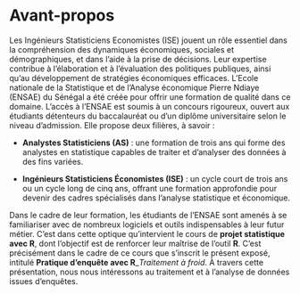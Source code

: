 # Avant-propos {-}

Les Ingénieurs Statisticiens Economistes (ISE) jouent un rôle essentiel dans la compréhension des dynamiques économiques, sociales et démographiques, et dans l’aide à la prise de décisions. Leur expertise contribue à l’élaboration et à l’évaluation des politiques publiques, ainsi qu’au développement de stratégies économiques efficaces.
L’Ecole nationale de la Statistique et de l'Analyse économique Pierre Ndiaye (ENSAE) du Sénégal a été créée pour offrir une formation de qualité dans ce domaine. L’accès à l’ENSAE est soumis à un concours rigoureux, ouvert aux étudiants détenteurs du baccalauréat ou d’un diplôme universitaire selon le niveau d’admission. Elle propose deux filières, à savoir :

* **Analystes Statisticiens (AS)** : une formation de trois ans qui forme des analystes en statistique capables de traiter et d’analyser des données à des fins variées.

* **Ingénieurs Statisticiens Économistes (ISE)** : un cycle court de trois ans ou un cycle long de cinq ans, offrant une formation approfondie pour devenir des cadres spécialisés dans l’analyse statistique et économique.

Dans le cadre de leur formation, les étudiants de l’ENSAE sont amenés à se familiariser avec de nombreux logiciels et outils indispensables à leur futur métier. C’est dans cette optique qu’intervient le cours de **projet statistique avec R**, dont l’objectif est de renforcer leur maîtrise de l’outil **R**. C’est précisément dans le cadre de ce cours que s’inscrit le présent exposé, intitulé **Pratique d’enquête avec R**_*Traitement à froid*. À travers cette présentation, nous nous intéressons au traitement et à l’analyse de données issues d’enquêtes.
